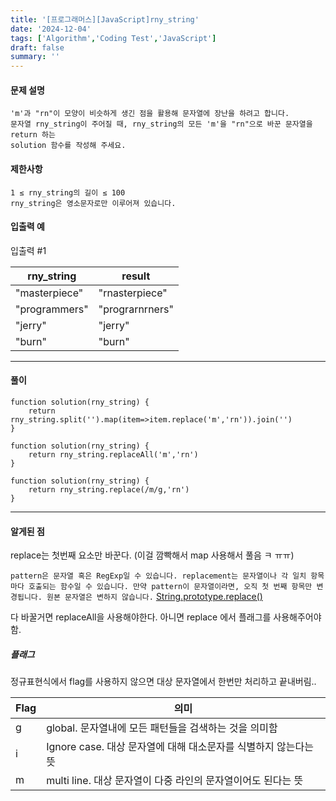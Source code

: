 ```yaml
---
title: '[프로그래머스][JavaScript]rny_string'
date: '2024-12-04'
tags: ['Algorithm','Coding Test','JavaScript']
draft: false
summary: ''
---
```

#### 문제 설명
    'm'과 "rn"이 모양이 비슷하게 생긴 점을 활용해 문자열에 장난을 하려고 합니다. 
    문자열 rny_string이 주어질 때, rny_string의 모든 'm'을 "rn"으로 바꾼 문자열을 return 하는 
    solution 함수를 작성해 주세요.
#### 제한사항
````
1 ≤ rny_string의 길이 ≤ 100
rny_string은 영소문자로만 이루어져 있습니다.
````
#### 입출력 예
입출력 #1

|rny_string|result|
|----------|---------|
|"masterpiece"|"rnasterpiece"|
|"programmers"|	"prograrnrners"|
|"jerry"	|"jerry"|
|"burn"	|"burn"|
---
#### 풀이
````
function solution(rny_string) {
    return rny_string.split('').map(item=>item.replace('m','rn')).join('')
}
````
```
function solution(rny_string) {
    return rny_string.replaceAll('m','rn')
}
```
```
function solution(rny_string) {
    return rny_string.replace(/m/g,'rn')
}
```
---
#### 알게된 점
replace는 첫번째 요소만 바꾼다. (이걸 깜빡해서 map 사용해서 풀음 ㅋ ㅠㅠ)

`pattern은 문자열 혹은 RegExp일 수 있습니다. replacement는 문자열이나 각 일치 항목마다 호출되는 함수일 수 있습니다. 만약 pattern이 문자열이라면, 오직 첫 번째 항목만 변경됩니다. 원본 문자열은 변하지 않습니다.`
[String.prototype.replace()](https://developer.mozilla.org/ko/docs/Web/JavaScript/Reference/Global_Objects/String/replace)

다 바꿀거면 replaceAll을 사용해야한다.
아니면 replace 에서 플래그를 사용해주어야 함.


##### 플래그
정규표현식에서 flag를 사용하지 않으면 대상 문자열에서 한번만 처리하고 끝내버림..


|Flag  |의미|
|---|---|
|g |global. 문자열내에 모든 패턴들을 검색하는 것을 의미함|
|i |Ignore case. 대상 문자열에 대해 대소문자를 식별하지 않는다는 뜻|
|m |multi line. 대상 문자열이 다중 라인의 문자열이어도 된다는 뜻|

